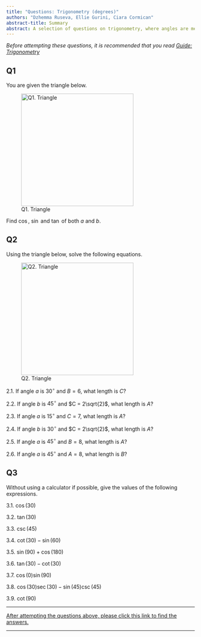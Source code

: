 ```yaml
---
title: "Questions: Trigonometry (degrees)"
authors: "Dzhemma Ruseva, Ellie Gurini, Ciara Cormican"
abstract-title: Summary
abstract: A selection of questions on trigonometry, where angles are measured in degrees.
---
```



*Before attempting these questions, it is recommended that you read [Guide: Trigonometry](../studyguides/trigonometry-degrees.qmd)*

## Q1 {-}

You are given the triangle below.

![Q1. Triangle](./FiguresPNG/trig-triangle-q1-1.png){width=300}

Find $\cos$, $\sin$ and $\tan$ of both $a$ and $b$. 


<!-- 1.1.  What is cos($a$)? What is tan($a$)? -->

<!-- 1.2.  What is sin($b$)? What is cos($b$)? -->

<!-- 1.3.  What is angle $a$? -->

<!-- 1.4.  What is angle $b$? -->


## Q2 {-}

Using the triangle below, solve the following equations.

![Q2. Triangle](./FiguresPNG/trig-triangle-q3-2.png){width=300}


2.1.  If angle $a$ is $30^\circ$ and $B = 6$, what length is $C$?

2.2.  If angle $b$ is $45^\circ$ and $C = 2\sqrt{2}$, what length is $A$?

2.3.  If angle $a$ is $15^\circ$ and $C = 7$, what length is $A$?

2.4.  If angle $b$ is $30^\circ$ and $C = 2\sqrt{2}$, what length is $A$?

2.5.  If angle $a$ is $45^\circ$ and $B = 8$, what length is $A$?

2.6.  If angle $a$ is $45^\circ$ and $A = 8$, what length is $B$?

<!-- 2.1.  If A = 8 and B = 10, what is angle a? -->

<!-- 2.2.  If C = 8 and B = 4, what is angle b? -->

<!-- 2.3.  If A = 4 and C = 7, what is angle a? -->


## Q3 {-}

Without using a calculator if possible, give the values of the following expressions.

3.1. $\cos(30)$

3.2. $\tan(30)$

3.3. $\csc(45)$

3.4. $\cot(30) - \sin(60)$

3.5. $\sin(90) + \cos(180)$

3.6. $\tan(30) - \cot(30)$

3.7. $\cos(0)\sin(90)$

3.8. $\cos(30)\sec(30) - \sin(45)\csc(45)$

3.9. $\cot(90)$

<!-- 3.4. Simplify $\quad7\cos(90-\theta)\sin(\theta)+7\sin(90-\theta)\cos(\theta)$. -->


---

[After attempting the questions above, please click this link to find the answers.](../answers/as-trigonometry-degrees.qmd)

---





